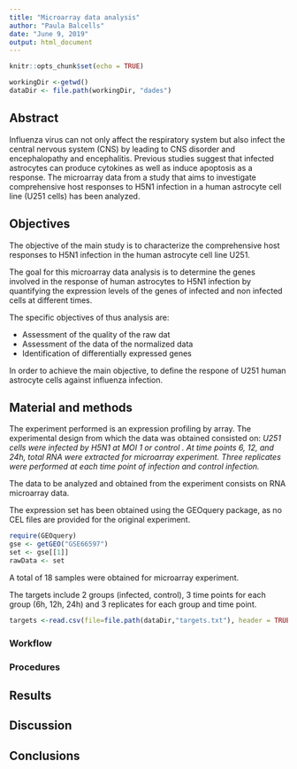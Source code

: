 ```yaml
---
title: "Microarray data analysis"
author: "Paula Balcells"
date: "June 9, 2019"
output: html_document
---
```


```r
knitr::opts_chunk$set(echo = TRUE)
```

```r
workingDir <-getwd()
dataDir <- file.path(workingDir, "dades")
```

## Abstract
Influenza virus can not only affect the respiratory system but also infect the central nervous system (CNS) by leading to CNS disorder and encephalopathy and encephalitis. Previous studies suggest that infected astrocytes can produce cytokines as well as induce apoptosis as a response. The microarray data from a study that aims to investigate comprehensive host responses to H5N1 infection in a human astrocyte cell line (U251 cells) has been analyzed.

## Objectives
The objective of the main study is to characterize the comprehensive host responses to H5N1 infection in the human astrocyte cell line U251.

The goal for this microarray data analysis is to determine the genes involved in the response of human astrocytes to H5N1 infection by quantifying the expression levels of the genes of infected and non infected cells at different times.

The specific objectives of thus analysis are:

* Assessment of the quality of the raw dat
* Assessment of the data of the normalized data
* Identification of differentially expressed genes

In order to achieve the main objective, to define the respone of U251 human astrocyte cells against influenza infection.

## Material and methods
The experiment performed is an expression profiling by array. The experimental design from which the data was obtained consisted on: *U251 cells were infected by H5N1 at MOI 1 or control . At time points 6, 12, and 24h, total RNA were extracted for microarray experiment. Three replicates were performed at each time point of infection and control infection.*

The data to be analyzed and obtained from the experiment consists on RNA microarray data. 

The expression set has been obtained using the GEOquery package, as no CEL files are provided for the original experiment.

```r
require(GEOquery)
gse <- getGEO("GSE66597")
set <- gse[[1]]
rawData <- set
```

A total of 18 samples were obtained for microarray experiment.

The targets include 2 groups (infected, control), 3 time points for each group (6h, 12h, 24h) and 3 replicates for each group and time point. 

```r
targets <-read.csv(file=file.path(dataDir,"targets.txt"), header = TRUE, sep="") 
```


### Workflow

### Procedures

## Results

## Discussion

## Conclusions
